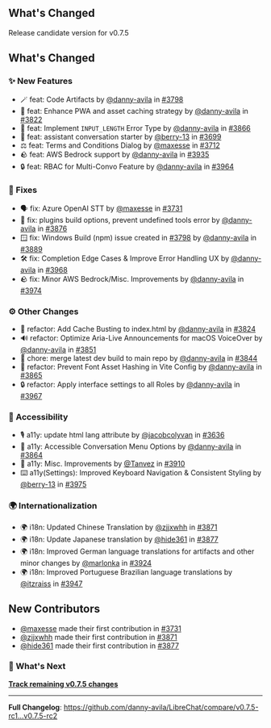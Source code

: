 ## What's Changed

Release candidate version for v0.7.5

## What's Changed

### ✨ New Features

* 🪄 feat: Code Artifacts by [@danny-avila](https://github.com/danny-avila) in [#3798](https://github.com/danny-avila/LibreChat/pull/3798)
* 🚀 feat: Enhance PWA and asset caching strategy by [@danny-avila](https://github.com/danny-avila) in [#3822](https://github.com/danny-avila/LibreChat/pull/3822)
* 🚨 feat: Implement `INPUT_LENGTH` Error Type by [@danny-avila](https://github.com/danny-avila) in [#3866](https://github.com/danny-avila/LibreChat/pull/3866)
* 💬 feat: assistant conversation starter by [@berry-13](https://github.com/berry-13) in [#3699](https://github.com/danny-avila/LibreChat/pull/3699)
* ⚖️ feat: Terms and Conditions Dialog by [@maxesse](https://github.com/maxesse) in [#3712](https://github.com/danny-avila/LibreChat/pull/3712)
* 🪨 feat: AWS Bedrock support by [@danny-avila](https://github.com/danny-avila) in [#3935](https://github.com/danny-avila/LibreChat/pull/3935)
* 🔒 feat: RBAC for Multi-Convo Feature by [@danny-avila](https://github.com/danny-avila) in [#3964](https://github.com/danny-avila/LibreChat/pull/3964)

### 🔧 Fixes

* 🗣️ fix: Azure OpenAI STT by [@maxesse](https://github.com/maxesse) in [#3731](https://github.com/danny-avila/LibreChat/pull/3731)
* 🧩 fix: plugins build options, prevent undefined tools error by [@danny-avila](https://github.com/danny-avila) in [#3876](https://github.com/danny-avila/LibreChat/pull/3876)
* 🪟 fix: Windows Build (npm) issue created in [#3798](https://github.com/danny-avila/LibreChat/pull/3798) by [@danny-avila](https://github.com/danny-avila) in [#3889](https://github.com/danny-avila/LibreChat/pull/3889)
* 🛠️ fix: Completion Edge Cases & Improve Error Handling UX by [@danny-avila](https://github.com/danny-avila) in [#3968](https://github.com/danny-avila/LibreChat/pull/3968)
* 🪨 fix: Minor AWS Bedrock/Misc. Improvements by [@danny-avila](https://github.com/danny-avila) in [#3974](https://github.com/danny-avila/LibreChat/pull/3974)

### ⚙️ Other Changes

* 🔨 refactor: Add Cache Busting to index.html by [@danny-avila](https://github.com/danny-avila) in [#3824](https://github.com/danny-avila/LibreChat/pull/3824)
* 🔊 refactor: Optimize Aria-Live Announcements for macOS VoiceOver by [@danny-avila](https://github.com/danny-avila) in [#3851](https://github.com/danny-avila/LibreChat/pull/3851)
* 🚧 chore: merge latest dev build to main repo by [@danny-avila](https://github.com/danny-avila) in [#3844](https://github.com/danny-avila/LibreChat/pull/3844)
* 🎨 refactor: Prevent Font Asset Hashing in Vite Config by [@danny-avila](https://github.com/danny-avila) in [#3865](https://github.com/danny-avila/LibreChat/pull/3865)
* 🔒 refactor: Apply interface settings to all Roles by [@danny-avila](https://github.com/danny-avila) in [#3967](https://github.com/danny-avila/LibreChat/pull/3967)

### 👐 Accessibility
* 🎙️ a11y: update html lang attribute by [@jacobcolyvan](https://github.com/jacobcolyvan) in [#3636](https://github.com/danny-avila/LibreChat/pull/3636)
* 👐 a11y: Accessible Conversation Menu Options by [@danny-avila](https://github.com/danny-avila) in [#3864](https://github.com/danny-avila/LibreChat/pull/3864)
* 👐 a11y: Misc. Improvements by [@Tanvez](https://github.com/Tanvez) in [#3910](https://github.com/danny-avila/LibreChat/pull/3910)
* ⌨️ a11y(Settings): Improved Keyboard Navigation & Consistent Styling by [@berry-13](https://github.com/berry-13) in [#3975](https://github.com/danny-avila/LibreChat/pull/3975)

### 🌍 Internationalization

* 🌍 i18n: Updated Chinese Translation by [@zjjxwhh](https://github.com/zjjxwhh) in [#3871](https://github.com/danny-avila/LibreChat/pull/3871)
* 🌍 i18n: Update Japanese translation by [@hide361](https://github.com/hide361) in [#3877](https://github.com/danny-avila/LibreChat/pull/3877)
* 🌍 i18n: Improved German language translations for artifacts and other minor changes by [@marlonka](https://github.com/marlonka) in [#3924](https://github.com/danny-avila/LibreChat/pull/3924)
* 🌍 i18n: Improved Portuguese Brazilian language translations by [@itzraiss](https://github.com/itzraiss) in [#3947](https://github.com/danny-avila/LibreChat/pull/3947)

## New Contributors
* [@maxesse](https://github.com/maxesse) made their first contribution in [#3731](https://github.com/danny-avila/LibreChat/pull/3731)
* [@zjjxwhh](https://github.com/zjjxwhh) made their first contribution in [#3871](https://github.com/danny-avila/LibreChat/pull/3871)
* [@hide361](https://github.com/hide361) made their first contribution in [#3877](https://github.com/danny-avila/LibreChat/pull/3877)


### 👀 What's Next

**[Track remaining v0.7.5 changes](https://github.com/danny-avila/LibreChat/milestone/7)**

---

**Full Changelog**: https://github.com/danny-avila/LibreChat/compare/v0.7.5-rc1...v0.7.5-rc2